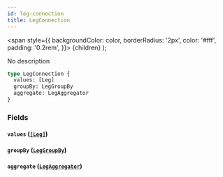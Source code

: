 ```yaml
---
id: leg-connection
title: LegConnection
---
```


<span
style={{
      backgroundColor: color,
      borderRadius: '2px',
      color: '#fff',
      padding: '0.2rem',
    }}>
{children}
</span>
);

No description

```graphql
type LegConnection {
  values: [Leg]
  groupBy: LegGroupBy
  aggregate: LegAggregator
}
```

### Fields

#### `values` ([`[Leg]`](/v1/objects/leg))

#### `groupBy` ([`LegGroupBy`](/v1/objects/leg-group-by))

#### `aggregate` ([`LegAggregator`](/v1/objects/leg-aggregator))
